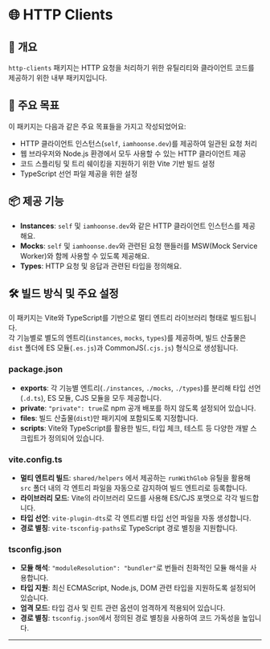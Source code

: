 
# 🌐 HTTP Clients

## 📖 개요

`http-clients` 패키지는 HTTP 요청을 처리하기 위한 유틸리티와 클라이언트 코드를 제공하기 위한 내부 패키지입니다.

## 🎯 주요 목표

이 패키지는 다음과 같은 주요 목표들을 가지고 작성되었어요:

- HTTP 클라이언트 인스턴스(`self`, `iamhoonse.dev`)를 제공하여 일관된 요청 처리
- 웹 브라우저와 Node.js 환경에서 모두 사용할 수 있는 HTTP 클라이언트 제공
- 코드 스플리팅 및 트리 쉐이킹을 지원하기 위한 Vite 기반 빌드 설정
- TypeScript 선언 파일 제공을 위한 설정

## 📦 제공 기능

- <CodeRepositoryLink href="/packages/http-clients/src/instances">**Instances**</CodeRepositoryLink>: `self` 및 `iamhoonse.dev`와 같은 HTTP 클라이언트 인스턴스를 제공해요.
- <CodeRepositoryLink href="/packages/http-clients/src/mocks">**Mocks**</CodeRepositoryLink>: `self` 및 `iamhoonse.dev`와 관련된 요청 핸들러를 MSW(Mock Service Worker)와 함께 사용할 수 있도록 제공해요.
- <CodeRepositoryLink href="/packages/http-clients/src/types">**Types**</CodeRepositoryLink>: HTTP 요청 및 응답과 관련된 타입을 정의해요.

## 🛠️ 빌드 방식 및 주요 설정

이 패키지는 Vite와 TypeScript를 기반으로 멀티 엔트리 라이브러리 형태로 빌드됩니다.  
각 기능별로 별도의 엔트리(`instances`, `mocks`, `types`)를 제공하며, 빌드 산출물은 `dist` 폴더에 ES 모듈(`.es.js`)과 CommonJS(`.cjs.js`) 형식으로 생성됩니다.

### package.json

- **exports**: 각 기능별 엔트리(`./instances`, `./mocks`, `./types`)를 분리해 타입 선언(`.d.ts`), ES 모듈, CJS 모듈을 모두 제공합니다.
- **private**: `"private": true`로 npm 공개 배포를 하지 않도록 설정되어 있습니다.
- **files**: 빌드 산출물(`dist`)만 패키지에 포함되도록 지정합니다.
- **scripts**: Vite와 TypeScript를 활용한 빌드, 타입 체크, 테스트 등 다양한 개발 스크립트가 정의되어 있습니다.

### vite.config.ts

- **멀티 엔트리 빌드**: `shared/helpers` 에서 제공하는 `runWithGlob` 유틸을 활용해 `src` 폴더 내의 각 엔트리 파일을 자동으로 감지하여 빌드 엔트리로 등록합니다.
- **라이브러리 모드**: Vite의 라이브러리 모드를 사용해 ES/CJS 포맷으로 각각 빌드합니다.
- **타입 선언**: `vite-plugin-dts`로 각 엔트리별 타입 선언 파일을 자동 생성합니다.
- **경로 별칭**: `vite-tsconfig-paths`로 TypeScript 경로 별칭을 지원합니다.

### tsconfig.json

- **모듈 해석**: `"moduleResolution": "bundler"`로 번들러 친화적인 모듈 해석을 사용합니다.
- **타입 지원**: 최신 ECMAScript, Node.js, DOM 관련 타입을 지원하도록 설정되어 있습니다.
- **엄격 모드**: 타입 검사 및 린트 관련 옵션이 엄격하게 적용되어 있습니다.
- **경로 별칭**: `tsconfig.json`에서 정의된 경로 별칭을 사용하여 코드 가독성을 높입니다.

---
